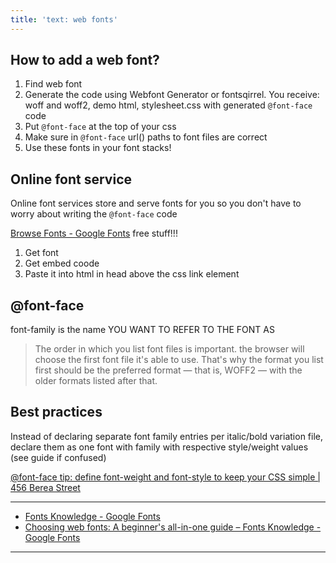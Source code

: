 ```yaml
---
title: 'text: web fonts'
---
```


## How to add a web font?

1. Find web font
2. Generate the code using Webfont Generator or fontsqirrel.
You receive: woff and woff2, demo html, stylesheet.css with generated `@font-face` code
3. Put `@font-face` at the top of your css
4. Make sure in `@font-face` url() paths to font files are correct
5. Use these fonts in your font stacks!

## Online font service

Online font services store and serve fonts for you 
so you don't have to worry about writing the `@font-face` code

[Browse Fonts - Google Fonts](https://fonts.google.com/) free stuff!!!

1. Get font
2. Get embed coode
3. Paste it into html in head above the css link element

## @font-face

font-family is the name YOU WANT TO REFER TO THE FONT AS

> The order in which you list font files is important.
> the browser will choose the first font file it's able to use. 
> That's why the format you list first should be the preferred format —
> that is, WOFF2 — with the older formats listed after that. 

## Best practices

Instead of declaring separate font family entries per italic/bold variation file,
declare them as one font with family with respective style/weight values
(see guide if confused)

[@font-face tip: define font-weight and font-style to keep your CSS simple | 456 Berea Street](https://www.456bereastreet.com/archive/201012/font-face_tip_define_font-weight_and_font-style_to_keep_your_css_simple/)


---

- [Fonts Knowledge - Google Fonts](https://fonts.google.com/knowledge)
- [Choosing web fonts: A beginner's all-in-one guide – Fonts Knowledge - Google Fonts](Chttps://fonts.google.com/knowledge/choosing_type/choosing_web_fonts_beginners_guide)
---